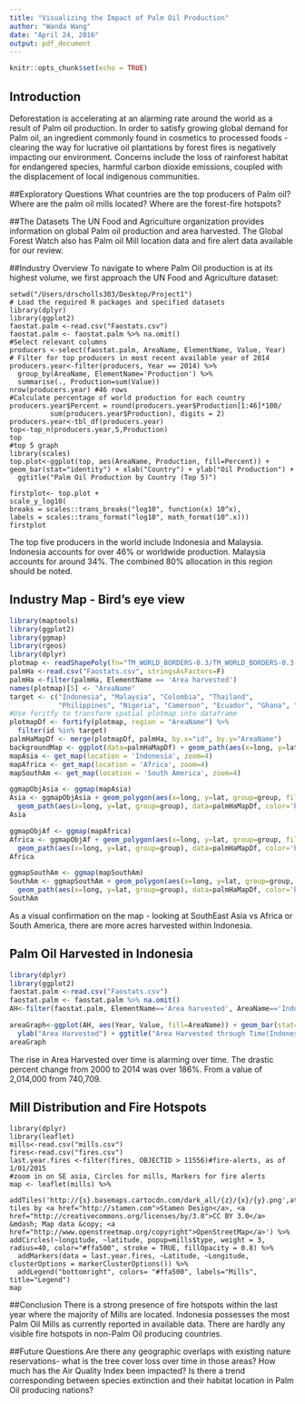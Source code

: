 ```yaml
---
title: "Visualizing the Impact of Palm Oil Production"
author: "Wanda Wang"
date: "April 24, 2016"
output: pdf_document
---
```

```r
knitr::opts_chunk$set(echo = TRUE)
```
## Introduction
Deforestation is accelerating at an alarming rate around the world as a result of Palm oil production. In order to satisfy growing global demand for Palm oil, an ingredient commonly found in cosmetics to processed foods - clearing the way for lucrative oil plantations by forest fires is negatively impacting our environment. Concerns include the loss of rainforest habitat for endangered species, harmful carbon dioxide emissions, coupled with the displacement of local indigenous communities. 

##Exploratory Questions
What countries are the top producers of Palm oil? 
Where are the palm oil mills located? 
Where are the forest-fire hotspots? 

##The Datasets
The UN Food and Agriculture organization provides information on global Palm oil production and area harvested. The Global Forest Watch also has Palm oil Mill location data and fire alert data available for our review.

##Industry Overview
To navigate to where Palm Oil production is at its highest volume, we first approach the UN Food and Agriculture dataset: 
```{}
setwd("/Users/drscholls303/Desktop/Project1")
# Load the required R packages and specified datasets
library(dplyr)
library(ggplot2)
faostat.palm <-read.csv("Faostats.csv")
faostat.palm <- faostat.palm %>% na.omit()
#Select relevant columns
producers <-select(faostat.palm, AreaName, ElementName, Value, Year)
# Filter for top producers in most recent available year of 2014
producers.year<-filter(producers, Year == 2014) %>% 
  group_by(AreaName, ElementName='Production') %>% 
  summarise(., Production=sum(Value)) 
nrow(producers.year) #46 rows 
#Calculate percentage of world production for each country
producers.year$Percent = round(producers.year$Production[1:46]*100/
          sum(producers.year$Production), digits = 2)
producers.year<-tbl_df(producers.year)
top<-top_n(producers.year,5,Production)
top
#top 5 graph
library(scales)
top.plot<-ggplot(top, aes(AreaName, Production, fill=Percent)) + geom_bar(stat="identity") + xlab("Country") + ylab("Oil Production") +
  ggtitle("Palm Oil Production by Country (Top 5)")
  
firstplot<- top.plot + 
scale_y_log10(
breaks = scales::trans_breaks("log10", function(x) 10^x),
labels = scales::trans_format("log10", math_format(10^.x)))
firstplot
```
The top five producers in the world include Indonesia and Malaysia. Indonesia accounts for over 46% or worldwide production. Malaysia accounts for around 34%. The combined 80% allocation in this region should be noted. 

## Industry Map - Bird's eye view 
```r
library(maptools)
library(ggplot2)
library(ggmap)
library(rgeos)
library(dplyr)
plotmap <- readShapePoly(fn="TM_WORLD_BORDERS-0.3/TM_WORLD_BORDERS-0.3.shp")
palmHa <-read.csv("Faostats.csv", stringsAsFactors=F)
palmHa <-filter(palmHa, ElementName == 'Area harvested')
names(plotmap)[5] <- "AreaName"
target <- c("Indonesia", "Malaysia", "Colombia", "Thailand", 
            "Philippines", "Nigeria", "Cameroon", "Ecuador", "Ghana", "Honduras","Guatemala")
#Use foritfy to transform spatial plotmap into dataframe
plotmapDf <- fortify(plotmap, region = "AreaName") %>% 
  filter(id %in% target)
palmHaMapDf <- merge(plotmapDf, palmHa, by.x="id", by.y="AreaName")
backgroundMap <- ggplot(data=palmHaMapDf) + geom_path(aes(x=long, y=lat, group=group), color='grey') + coord_equal() + geom_polygon(aes(x=long, y=lat, group=group, fill=Value))
mapAsia <- get_map(location = 'Indonesia', zoom=4)
mapAfrica <- get_map(location = 'Africa', zoom=4)
mapSouthAm <- get_map(location = 'South America', zoom=4)

ggmapObjAsia <- ggmap(mapAsia)
Asia <- ggmapObjAsia + geom_polygon(aes(x=long, y=lat, group=group, fill=Value), data=palmHaMapDf, alpha=.9) + 
  geom_path(aes(x=long, y=lat, group=group), data=palmHaMapDf, color='black')
Asia

ggmapObjAf <- ggmap(mapAfrica)
Africa <- ggmapObjAf + geom_polygon(aes(x=long, y=lat, group=group, fill=Value), data=palmHaMapDf, alpha=.9) + 
  geom_path(aes(x=long, y=lat, group=group), data=palmHaMapDf, color='black')
Africa

ggmapSouthAm <- ggmap(mapSouthAm)
SouthAm <- ggmapSouthAm + geom_polygon(aes(x=long, y=lat, group=group, fill=Value), data=palmHaMapDf, alpha=.9) + 
  geom_path(aes(x=long, y=lat, group=group), data=palmHaMapDf, color='black')
SouthAm
```


As a visual confirmation on the map - looking at SouthEast Asia vs Africa or South America, there are more acres harvested within Indonesia. 


## Palm Oil Harvested in Indonesia

```r
library(dplyr)
library(ggplot2)
faostat.palm <-read.csv("Faostats.csv")
faostat.palm <- faostat.palm %>% na.omit()
AH<-filter(faostat.palm, ElementName=='Area harvested', AreaName=='Indonesia')

areaGraph<-ggplot(AH, aes(Year, Value, fill=AreaName)) + geom_bar(stat="identity") +
  ylab("Area Harvested") + ggtitle("Area Harvested through Time(Indonesia)")
areaGraph
```


The rise in Area Harvested over time is alarming over time. The drastic percent change from 2000 to 2014 was over 186%. From a value of 2,014,000 from 740,709. 

## Mill Distribution and Fire Hotspots
```{ }
library(dplyr)
library(leaflet)
mills<-read.csv("mills.csv")
fires<-read.csv("fires.csv")
last.year.fires <-filter(fires, OBJECTID > 11556)#fire-alerts, as of 1/01/2015
#zoom in on SE asia, Circles for mills, Markers for fire alerts
map <- leaflet(mills) %>%
  addTiles('http://{s}.basemaps.cartocdn.com/dark_all/{z}/{x}/{y}.png',attribution='Map tiles by <a href="http://stamen.com">Stamen Design</a>, <a href="http://creativecommons.org/licenses/by/3.0">CC BY 3.0</a> &mdash; Map data &copy; <a href="http://www.openstreetmap.org/copyright">OpenStreetMap</a>') %>% addCircles(~longitude, ~latitude, popup=mills$type, weight = 3, radius=40, color="#ffa500", stroke = TRUE, fillOpacity = 0.8) %>%
  addMarkers(data = last.year.fires, ~Latitude, ~Longitude, clusterOptions = markerClusterOptions()) %>% 
  addLegend("bottomright", colors= "#ffa500", labels="Mills", title="Legend") 
map
```

##Conclusion
There is a strong presence of fire hotspots within the last year where the majority of Mills are located. Indonesia possesses the most Palm Oil Mills as currently reported in available data. There are hardly any visible fire hotspots in non-Palm Oil producing countries. 

##Future Questions
Are there any geographic overlaps with existing nature reservations- what is the tree cover loss over time in those areas?
How much has the Air Quality Index been impacted?
Is there a trend corresponding between species extinction and their habitat location in Palm Oil producing nations? 
 